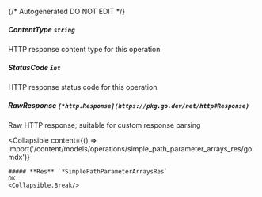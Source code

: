 {/* Autogenerated DO NOT EDIT  */}

##### **ContentType** `string`
HTTP response content type for this operation

##### **StatusCode** `int`
HTTP response status code for this operation

##### **RawResponse** `[*http.Response](https://pkg.go.dev/net/http#Response)`
Raw HTTP response; suitable for custom response parsing

<Collapsible
    content={() => import('/content/models/operations/simple_path_parameter_arrays_res/go.mdx')}
>
    ##### **Res** `*SimplePathParameterArraysRes`
    OK
    <Collapsible.Break/>
</Collapsible>

